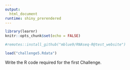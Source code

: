 ```yaml
---
output: 
  html_document
runtime: shiny_prerendered
---
```

<script src="https://cdn.jsdelivr.net/npm/iframe-resizer/js/iframeResizer.contentWindow.min.js" type="text/javascript"></script>

```r
library(learnr)
knitr::opts_chunk$set(echo = FALSE)
```

```r
#remotes::install_github("mblue9/RNAseq-R@test_website")
```

```r
load("challenge5.Rdata")
```

Write the R code required for the first Challenge.

```r
```
